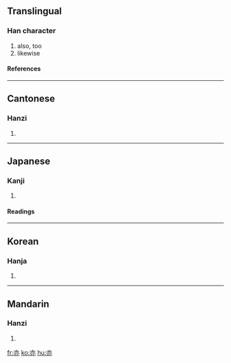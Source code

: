 ==Translingual==
===Han character===
{{Han char|rad=亠|as=04|sn=6|four=0033<sub>0</sub>|canj=卜中弓金 (YLNC)}}
# also, too
# likewise
====References====
{{Han ref|kx=0088.090|dkj=00293|dj=0187.010|hdz=10281.030|uh=4EA6|ud=20134|bh=A5E7|bd=42471}}
----
==Cantonese==
===Hanzi===
{{yue-hanzi|jyut=|y=yik6}}
# {{defn|Cantonese}}
----
==Japanese==
===Kanji===
{{ja-kanji|grade=|rs=亠04}}
# {{defn|Japanese}}
====Readings====
{{ja-readings|on=[[えき]] (eki), [[やく]] (yaku)|kun=[[また]] (mata)}}
----
==Korean==
===Hanja===
{{ko-hanja|hangeul=역|rv=yeok|mr=yŏk}}
# {{defn|Korean}}
----
==Mandarin==
===Hanzi===
{{cmn-hanzi|pin=yì (yi4)|wg=i<sup>4</sup>|y=}}
# {{defn|Mandarin}}

[[fr:亦]]
[[ko:亦]]
[[hu:亦]]